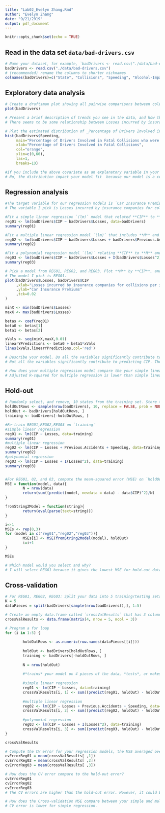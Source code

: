 ```yaml
---
title: "Lab02_Evelyn Zhang.Rmd"
author: "Evelyn Zhang"
date: "9/21/2019"
output: pdf_document
---
```


```r
knitr::opts_chunk$set(echo = TRUE)
```

## Read in the data set `data/bad-drivers.csv`

```r
# Name your dataset, for example, `badDrivers <- read.csv("./data/bad-drivers.csv")`
badDrivers <- read.csv("./data/bad-drivers.csv")
# (recommended) rename the columns to shorter nicknames
colnames(badDrivers)=c("State", "Collisions", "Speeding", "Alcohol-Impaired", "Not.Distracted", "Previous.Accidents", "CIP", "Losses")
```

## Exploratory data analysis

```r
# Create a draftsman plot showing all pairwise comparisons between columns in the data.
plot(badDrivers)

# Present a brief description of trends you see in the data, and how they may influence fitting a model.
# There seems to be some relationship between Losses incurred by insurance companies for collisions per insured driver ($) and Car Insurance Premiums ($) and between Percentage Of Drivers Involved In Fatal Collisions Who Had Not Been Involved In Any Previous Accidents and Car Insurance Premiums ($). For all other variables, there seems to be no pair-wise relationships. Therefore, including every variable in the model might produce a lot of noise and inconclusive result. Losses and Percentage Involved In Any Previous Accidents are two factors we mgiht consider putting in the model of predicting CIP. 

# Plot the estimated distribution of _Percentage of Drivers Involved in Fatal Collisions who were speeding_ using a histogram.
hist(badDrivers$Speeding, 
     main="Percentage of Drivers Involved in Fatal Collisions who were speeding", 
     xlab="Percentage of Drivers Involved in Fatal Collisions", 
     col="orange",
     xlim=c(0,60),
     las=1, 
     breaks=10)

#If you include the above covariate as an explanatory variable in your regression (part of the X), will the distribution impact your model fit?
# No, the distribution impact your model fit  because our model is a conditional probability of Y given X. The distribution of X variable does not matter. 

```

## Regression analysis
```r
#The target variable for our regression models is `Car Insurance Premiums (CIP)`, measured in dollars. Pick a covariate you feel is most related to Car Insurance Premiums (I'll call this `M` for most related)
# The variable I pick is Losses incurred by insurance companies for collisions per insured driver ($)

#Fit a simple linear regression `(lm)` model that related **CIP** to **M** and save this model as `reg01`. 
reg01 <- lm(badDrivers$CIP ~ badDrivers$Losses, data=badDrivers)
summary(reg01)

#Fit a multiple linear regression model `(lm)` that includes **M** and save this as `reg02`.
reg02 <- lm(badDrivers$CIP ~ badDrivers$Losses + badDrivers$Previous.Accidents + badDrivers$Speeding, data=badDrivers)
summary(reg02)

#Fit a polynomial regression model `(lm)` relating **CIP** to **M** and save this as `reg03`.
reg03 <- lm(badDrivers$CIP ~ badDrivers$Losses + I(badDrivers$Losses^2), data=badDrivers)
summary(reg03)

# Pick a model from REG01, REG02, and REG03. Plot **M** by **CIP**, and overlay the chosen model's fitted values.
# The model I pick is REG01.
plot(badDrivers$Losses, badDrivers$CIP
     ,xlab="Losses incurred by insurance companies for collisions per insured driver"
     ,ylab="Car Insurance Premiums"
     ,tck=0.02
)

minX <- min(badDrivers$Losses)
maxX <- max(badDrivers$Losses)

betas <- coef(reg01)
beta0 <- betas[1]
beta1 <- betas[2]

xVals <- seq(minX,maxX,0.01)
linearYPredictions <- beta0 + beta1*xVals
lines(xVals,linearYPredictions,col='red')

# Describe your model. Do all the variables significantly contribute to predicting CIP? Interpret the coefficients, their direction (positive or negative) and how they relate to CIP.
# Not all the variables significantly contribute to predicting CIP. The high p-values for variables including Percentage.Of.Drivers.Involved.In.Fatal.Collisions.Who.Had.Not.Been.Involved.In.Any.Previous.Accidents and Percentage.Of.Drivers.Involved.In.Fatal.Collisions.Who.Were.Speeding show that the coefficients of these variables are not statistically distinguishable from zero. Losses incurred by insurance companies for collisions per insured driver is positively correlated with CIP, given by a beta1 of 4.4733. This means that for every $1 increase in Losses incurred by insurance companies for collisions per insured driver, the CIP is likely to rise $4.47. P-value is 1.04e-06 which indicates that this relationship is extremely likely to exist.  

# How does your multiple regression model compare the your simple linear regression, and how would communicate these results to an audience?
# Adjusted R-squared for multiple regression is lower than simple linear regression, indicating a worse performance of the multiple regression model. In multiple regression model, the relationships between CIP and other variables are not statistically significant. Therefore, the other variables should not be included in the model. 

```

## Hold-out
```r
# Randomly select, and remove, 10 states from the training set. Store these 10 states in a dataset called `holdOut` and remaining 41 states in a dataset called `training`.
holdOutRows <- sample(nrow(badDrivers), 10, replace = FALSE, prob = NULL) 
holdOut <- badDrivers[holdOutRows, ]
training <- badDrivers[-holdOutRows, ]

#Re-train REG01,REG02,REG03 on `training`
#simple linear regression
reg01 <- lm(CIP ~ Losses, data=training)
summary(reg01)
#multiple linear regression
reg02 <- lm(CIP ~ Losses + Previous.Accidents + Speeding, data=training)
summary(reg02)
#polynomial regression
reg03 <- lm(CIP ~ Losses + I(Losses^2), data=training)
summary(reg03)


#For REG01, 02, and 03, compute the mean-squared error (MSE) on `holdOut`
MSE = function(model, data){
        N = nrow(data)
        return(sum((predict(model, newdata = data) - data$CIP)^2)/N)
}

fromString2Model = function(string){
        return(eval(parse(text=string)))
}

i<-1
MSEs <- rep(0,3)
for (model in c("reg01","reg02","reg03")){
        MSEs[i] <- MSE(fromString2Model(model), holdOut)
        i=i+1
}

MSEs

# Which model would you select and why?
# I will select REG01 because it gives the lowest MSE for hold-out data.  
```


## Cross-validation
```r
# For REG01, REG02, REG03: Split your data into 5 training/testing sets (note, one dataset will have 11 observations)
K = 5
dataPieces = split(badDrivers[sample(nrow(badDrivers)),], 1:5)

# Create an empty data.frame called `crossValResults` that has 3 columns (one for each model) and 5 rows (one for each test MSE)
crossValResults <- data.frame(matrix(4, nrow = 5, ncol = 3)) 

# Program a for loop 
for (i in 1:5) {
        
        holdOutRows <- as.numeric(row.names(dataPieces[[i]]))
        
        holdOut <- badDrivers[holdOutRows, ]
        training <- badDrivers[-holdOutRows, ]
        
        N = nrow(holdOut)
        
        #*trains* your model on 4 pieces of the data, *tests*, or makes predictions, on the "held-out" dataset, *computes* the MSE on the "held-out" dataset, *stores* the test MSE in `crossValResults`. 
        
        #simple linear regression
        reg01 <- lm(CIP ~ Losses, data=training)
        crossValResults[i, 1] <- sum((predict(reg01, holdOut) - holdOut$CIP)^2)/N
        
        #multiple linear regression
        reg02 <- lm(CIP ~ Losses + Previous.Accidents + Speeding, data=training)
        crossValResults[i, 2] <- sum((predict(reg02, holdOut) - holdOut$CIP)^2)/N
        
        #polynomial regression
        reg03 <- lm(CIP ~ Losses + I(Losses^2), data=training)
        crossValResults[i, 3] <- sum((predict(reg03, holdOut) - holdOut$CIP)^2)/N
}

crossValResults 

# Compute the CV error for your regression models, the MSE averaged over each test set.
cvErrorReg01 = mean(crossValResults[ ,1])
cvErrorReg02 = mean(crossValResults[ ,2])
cvErrorReg03 = mean(crossValResults[ ,3])

# How does the CV error compare to the hold-out error?
cvErrorReg01
cvErrorReg02
cvErrorReg03
# The CV errors are higher than the hold-out error. However, it could be lower because the previous hold-out error is just one instance of the split. The CV error is an average of 5 splits. 

# How does the Cross-validation MSE compare between your simple and multiple regression?
# CV error is lower for simple regression. 

```
